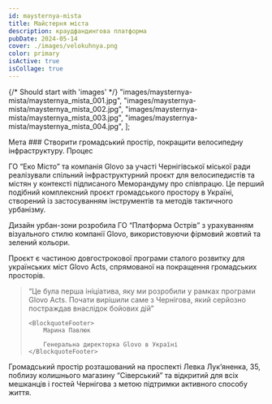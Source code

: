 ```yaml
---
id: maysternya-mista
title: Майстерня міста
description: краудфандингова платформа
pubDate: 2024-05-14
cover: ./images/velokuhnya.png
color: primary
isActive: true
isCollage: true
---
```




{/* Should start with 'images' */}
"images/maysternya-mista/maysternya_mista_001.jpg",
"images/maysternya-mista/maysternya_mista_002.jpg",
"images/maysternya-mista/maysternya_mista_003.jpg",
"images/maysternya-mista/maysternya_mista_004.jpg",
];

<Centered>
<TextContent>
  <Badge>Мета</Badge>
  ### Створити громадський простір, покращити велосипедну інфраструктуру.
</TextContent>

</Centered>

<Centered>
<TextContent>
  <Badge>Процес</Badge>

ГО “Еко Місто” та компанія Glovo за участі Чернігівської міської ради реалізували спільний інфраструктурний проєкт для велосипедистів та містян у контексті підписаного Меморандуму про співпрацю. Це перший подібний комплексний проєкт громадського простору в Україні, створений із застосуванням інструментів та методів тактичного урбанізму.

Дизайн урбан-зони розробила ГО “Платформа Острів” з урахуванням візуального стилю компанії Glovo, використовуючи фірмовий жовтий та зелений кольори.

Проєкт є частиною довгострокової програми сталого розвитку для українських міст Glovo Acts, спрямованої на покращення громадських просторів.

</TextContent>

</Centered>

<Centered>
<Blockquote>
<span>“</span>Це була перша ініціатива, яку ми розробили у рамках програми Glovo Acts. 
Почати вирішили саме з Чернігова, який серйозно постраждав внаслідок бойових дій<span>”</span>

    <BlockquoteFooter>
        Марина Павлюк

        Генеральна директорка Glovo в Україні
    </BlockquoteFooter>

</Blockquote>
</Centered>

<Centered>
  <TextContent>
    Громадський простір розташований на проспекті Левка Лук’яненка, 35, поблизу
    колишнього магазину “Сіверський” та відкритий для всіх мешканців і гостей
    Чернігова з метою підтримки активного способу життя.
  </TextContent>
</Centered>

<Gallery imagePaths={maysternyaImages} />

<Centered>
  <Logos>
    <Icon name="donors-usaid" />
    <Icon name="donors-usaid" />
    <Icon name="donors-usaid" />
    <Icon name="donors-usaid" />
    <Icon name="donors-usaid" />
  </Logos>
</Centered>

